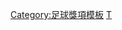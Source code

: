 {{Navbox
|name = 2019-2020年英超PFA年度最佳陣容
|title = [[2019年至2020年英格蘭足球超級聯賽|2019/20年度英超]][[PFA年度最佳陣容]]
|listclass = hlist
|titlestyle = background: gold;
|list1 = 
* 門將：[[尼克·波佩|-{zh-hk:普比;zh-hans:波普;zh-tw:波佩;}-]]
* 後衛：[[特倫·亞歷山大-阿諾德|-{zh-hans:亚历山大-阿诺德;zh-hk:阿歷山大-阿諾;zh-tw:亞歷山大-阿諾德;}-]]
* 後衛：[[维吉尔·范戴克|-{zh-hans:范戴克; zh-hk:雲迪克; zh-tw:范戴克;}-]]
* 後衛：[[恰拉爾·瑟因居|-{zh-hans:瑟因居;zh-hk:蘇恩古;zh-tw:瑟因居}-]]
* 後衛：[[安祖·羅拔臣|-{zh-hans:罗伯逊;zh-hk:羅拔臣;zh-tw:羅伯森}-]]
* 中場：[[大衛·席爾瓦|-{zh-hans:席尔瓦;zh-hk:施華;zh-tw:席爾瓦;}-]]
* 中場：[[佐敦·軒達臣|-{zh-hans:亨德森;zh-hk:軒達臣;zh-tw:亨德森}-]]
* 中場：[[凯文·德布劳内|-{zh-hans:德布劳内;zh-hk:迪布尼;zh-tw:德布勞內;}-]]
* 前鋒：[[傑米·瓦迪|-{zh-cn:瓦尔迪; zh-tw:瓦迪; zh-hk:華迪;}-]]
* 前鋒：[[皮埃爾-埃默里克·奧巴梅揚|-{zh-hans:奥巴梅杨; zh-hk:奧巴美揚;zh-tw:奧巴梅揚;}-]]
* 前鋒：[[薩迪奧·馬內|-{zh-hans:马内; zh-hk:文尼;}-]]
}}<noinclude>
[[Category:足球獎項模板]]
[[Category:英格蘭足球超級聯賽模板|T]]
</noinclude>